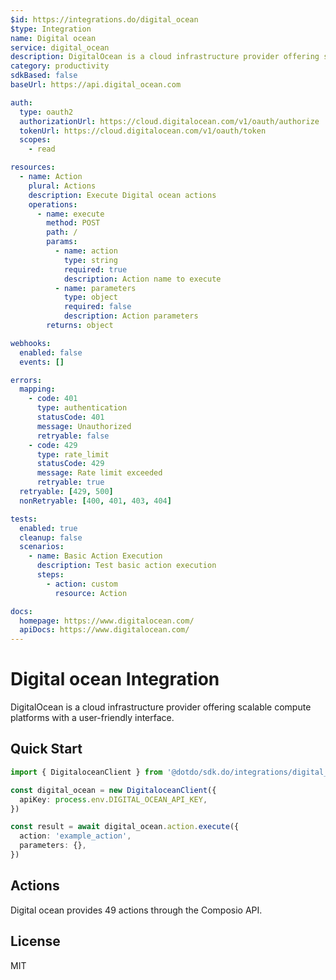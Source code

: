 ```yaml
---
$id: https://integrations.do/digital_ocean
$type: Integration
name: Digital ocean
service: digital_ocean
description: DigitalOcean is a cloud infrastructure provider offering scalable compute platforms with a user-friendly interface.
category: productivity
sdkBased: false
baseUrl: https://api.digital_ocean.com

auth:
  type: oauth2
  authorizationUrl: https://cloud.digitalocean.com/v1/oauth/authorize
  tokenUrl: https://cloud.digitalocean.com/v1/oauth/token
  scopes:
    - read

resources:
  - name: Action
    plural: Actions
    description: Execute Digital ocean actions
    operations:
      - name: execute
        method: POST
        path: /
        params:
          - name: action
            type: string
            required: true
            description: Action name to execute
          - name: parameters
            type: object
            required: false
            description: Action parameters
        returns: object

webhooks:
  enabled: false
  events: []

errors:
  mapping:
    - code: 401
      type: authentication
      statusCode: 401
      message: Unauthorized
      retryable: false
    - code: 429
      type: rate_limit
      statusCode: 429
      message: Rate limit exceeded
      retryable: true
  retryable: [429, 500]
  nonRetryable: [400, 401, 403, 404]

tests:
  enabled: true
  cleanup: false
  scenarios:
    - name: Basic Action Execution
      description: Test basic action execution
      steps:
        - action: custom
          resource: Action

docs:
  homepage: https://www.digitalocean.com/
  apiDocs: https://www.digitalocean.com/
---
```


# Digital ocean Integration

DigitalOcean is a cloud infrastructure provider offering scalable compute platforms with a user-friendly interface.

## Quick Start

```typescript
import { DigitaloceanClient } from '@dotdo/sdk.do/integrations/digital_ocean'

const digital_ocean = new DigitaloceanClient({
  apiKey: process.env.DIGITAL_OCEAN_API_KEY,
})

const result = await digital_ocean.action.execute({
  action: 'example_action',
  parameters: {},
})
```

## Actions

Digital ocean provides 49 actions through the Composio API.

## License

MIT
